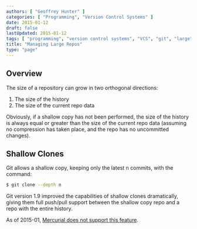 ```yaml
---
authors: [ "Geoffrey Hunter" ]
categories: [ "Programming", "Version Control Systems" ]
date: 2015-01-12
draft: false
lastUpdated: 2015-01-12
tags: [ "programming", "version control systems", "VCS", "git", "large", "shallow copy" ]
title: "Managing Large Repos"
type: "page"
---
```



## Overview

The size of a repository can grow in two orthogonal directions:

1. The size of the history
2. The size of the current repo data

Obviously, if a shallow copy has not been performed, the size of the history is always equal or greater than the size of the current repo data (assuming no compression has taken place, and the repo has no uncommitted changes).

## Shallow Clones

Git allows a shallow copy, keeping only the latest n commits, with the command:

```sh    
$ git clone --depth n
```

Git version 1.9 improved the capabilities of shallow clones dramatically, giving them full push/pull support between the shallow copy repo and a repo with the entire history.

As of 2015-01, [Mercurial does not support this feature](/programming/version-control-systems/mercurial/managing-large-repos).
